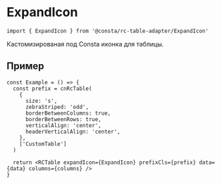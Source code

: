 
<Meta title="Utils/ExpandIcon" id="ExpandIcon" />

# ExpandIcon

```tsx
import { ExpandIcon } from '@consta/rc-table-adapter/ExpandIcon'
```

Кастомизированая под Consta иконка для таблицы.

## Пример

```tsx
const Example = () => {
  const prefix = cnRcTable(
    {
      size: 's',
      zebraStriped: 'odd',
      borderBetweenColumns: true,
      borderBetweenRows: true,
      verticalAlign: 'center',
      headerVerticalAlign: 'center',
    },
    ['CustomTable']
  )

  return <RCTable expandIcon={ExpandIcon} prefixCls={prefix} data={data} columns={columns} />
}
```

<ExpandIconExample />
